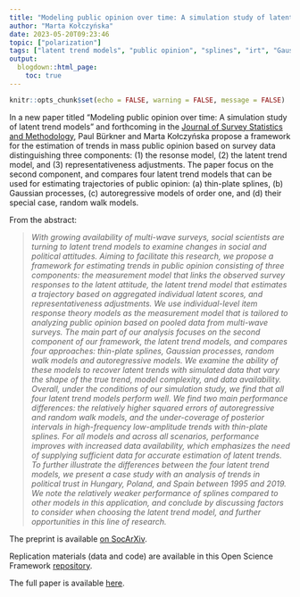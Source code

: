 ```yaml
---
title: "Modeling public opinion over time: A simulation study of latent trend models"
author: "Marta Kołczyńska"
date: 2023-05-20T09:23:46
topic: ["polarization"]
tags: ["latent trend models", "public opinion", "splines", "irt", "Gaussian processes", "political trust", "survey data"]
output: 
  blogdown::html_page:
    toc: true
---
```

  
```r
knitr::opts_chunk$set(echo = FALSE, warning = FALSE, message = FALSE)
```

In a new paper titled "Modeling public opinion over time: A simulation study of latent trend models" and forthcoming in the [Journal of Survey Statistics and Methodology](https://academic.oup.com/jssam){target="_blank"}, Paul Bürkner and Marta Kołczyńska propose a framework for the estimation of trends in mass public opinion based on survey data distinguishing three components: (1) the resonse model, (2) the latent trend model, and (3) representativeness adjustments. The paper focus on the second component, and compares four latent trend models that can be used for estimating trajectories of public opinion: (a) thin-plate splines, (b) Gaussian processes, (c) autoregressive models of order one, and (d) their special case, random walk models.

From the abstract:
  
  > *With growing availability of multi-wave surveys, social scientists are 
  turning to latent trend models to examine changes 
  in social and political attitudes. Aiming to facilitate this research, 
  we propose a framework for estimating trends in public opinion consisting 
  of three components: the measurement model that links the observed 
  survey responses to the latent attitude, the latent trend
  model that estimates a trajectory based on aggregated individual latent scores, 
  and representativeness adjustments. We use individual-level 
  item response theory models as the measurement model that is tailored
  to analyzing public opinion based on pooled data from multi-wave surveys. 
  The main part of our analysis focuses on the second component
  of our framework, the latent trend models, and compares four 
  approaches: thin-plate splines, Gaussian processes, 
  random walk models and autoregressive models. We examine the 
  ability of these models to recover latent trends with simulated data 
  that vary the shape of the true trend, model complexity, and data availability. 
  Overall, under the conditions of our simulation study,
  we find that all four latent trend models perform well. 
  We find two main performance differences: the relatively higher squared 
  errors of autoregressive and random walk models, and the under-coverage of posterior 
  intervals in high-frequency low-amplitude 
  trends with thin-plate splines. For all models and across 
  all scenarios, performance improves with increased data availability, which 
  emphasizes the need of supplying sufficient data for accurate estimation of 
  latent trends. To further illustrate the differences between the four 
  latent trend models, we present a case study with an analysis of trends 
  in political trust in Hungary, Poland, and Spain between 1995 and 2019. 
  We note the relatively weaker performance of splines compared to other models 
  in this application, and conclude by discussing factors to consider when 
  choosing the latent trend model, and further opportunities in this 
  line of research.*
  
The preprint is available [on SocArXiv](https://osf.io/preprints/socarxiv/gauvx/){target="_blank"}.

Replication materials (data and code) are available in this Open Science Framework [repository](https://osf.io/j45er/){target="_blank"}.

The full paper is available [here](https://doi.org/10.1093/jssam/smad024){target="_blank"}.

